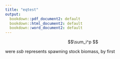 ```yaml
---
title: "eqtest"
output:
  bookdown::pdf_document2: default
  bookdown::html_document2: default
  bookdown::word_document2: default
---
```



$$\sum_i^p $$

\begin{equation}
  n_{t,a}=\begin{cases}
      = BH(ssb_{t-1}) & \text{if $a = 1$}\\
     = n_{t-1,a-1}e^{-(m + f*s_{a-1})}, & \text{if $1< a < max(age)$}\\
     =  n_{t-1,a}e^{-(m + f*s_a)} + n_{t-1,a-1}e^{-(m + f*s_{a-1})}, & \text{if $a = max(a)$}
  \end{cases}
  (\#eq:pop)
\end{equation}

were *ssb* represents spawning stock biomass, by first

\begin{equation}
  l_{a} = l_{\infty}\left(1 - e^{-k(a - a_0)}\right)
  (\#eq:vbk)
\end{equation}


\begin{equation}
  \sum_{i=1}^{p}Catch_{i,t} - cE_{i,t}
  \label{eqn:profits}
\end{equation}


\begin{equation}
  b_{a} = w_a \times l_{a}^{w_b}
  (\#eq:weight)
\end{equation}


\begin{equation}
  E_{t} = E_{t-1}\times\theta{Profits_{t-1}}
  (\#eq:oa)
\end{equation}

\begin{equation}
  Profits_{t} = pCatch - cE_{t}^\beta
  \label{eqn:example}
\end{equation}








